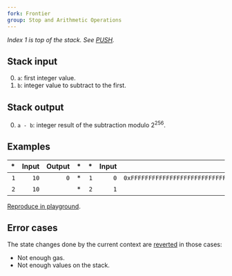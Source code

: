 ```yaml
---
fork: Frontier
group: Stop and Arithmetic Operations
---
```


*Index 1 is top of the stack. See [PUSH](/#60).*

## Stack input

0. `a`: first integer value.
1. `b`: integer value to subtract to the first.

## Stack output

0. `a - b`: integer result of the subtraction modulo 2<sup>256</sup>.

## Examples

| * | Input | Output | * | * | Input | Output |
|--:|------:|-------:|--:|--:|------:|-------:|
| `1` | `10` | `0` | * | `1` | `0` | `0xFFFFFFFFFFFFFFFFFFFFFFFFFFFFFFFFFFFFFFFFFFFFFFFFFFFFFFFFFFFFFFFF` |
| `2` | `10` | | * | `2` | `1` | |

[Reproduce in playground](/?unit=Wei&codeType=Mnemonic&code='z1~10~1wyyz2~1~w'~yPUSH1%20z%2F%2F%20Example%20y%5Cnw0ySUB%01wyz~_).

## Error cases

The state changes done by the current context are [reverted](#FD) in those cases:
- Not enough gas.
- Not enough values on the stack.
